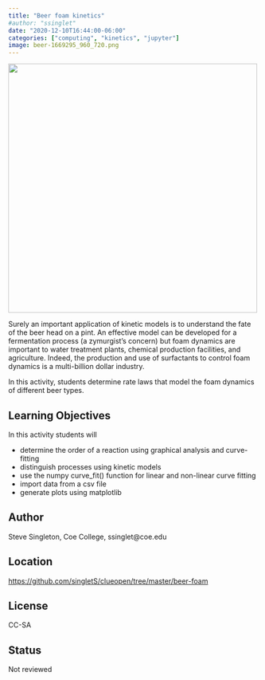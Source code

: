 ```yaml
---
title: "Beer foam kinetics"
#author: "ssinglet"
date: "2020-12-10T16:44:00-06:00"
categories: ["computing", "kinetics", "jupyter"]
image: beer-1669295_960_720.png
---
```


![](beer-1669295_960_720.png){width="500px"}

Surely an important application of kinetic models is to understand the fate of the beer head on a pint. An effective model can be developed for a fermentation process (a zymurgist’s concern) but foam dynamics are important to water treatment plants, chemical production facilities, and agriculture. Indeed, the production and use of surfactants to control foam dynamics is a multi-billion dollar industry.

In this activity, students determine rate laws that model the foam dynamics of
different beer types.



## Learning Objectives {#learning-objectives}

In this activity students will

-   determine the order of a reaction using graphical analysis and curve-fitting
-   distinguish processes using kinetic models
-   use the numpy curve_fit() function for linear and non-linear curve fitting
-   import data from a csv file
-   generate plots using matplotlib

## Author {#author}

Steve Singleton, Coe College, ssinglet@coe.edu


## Location {#location}

[https://github.com/singletS/clueopen/tree/master/beer-foam](https://github.com/singletS/clueopen/tree/master/beer-foam)

## License {#license}

CC-SA

## Status {#status}

Not reviewed
